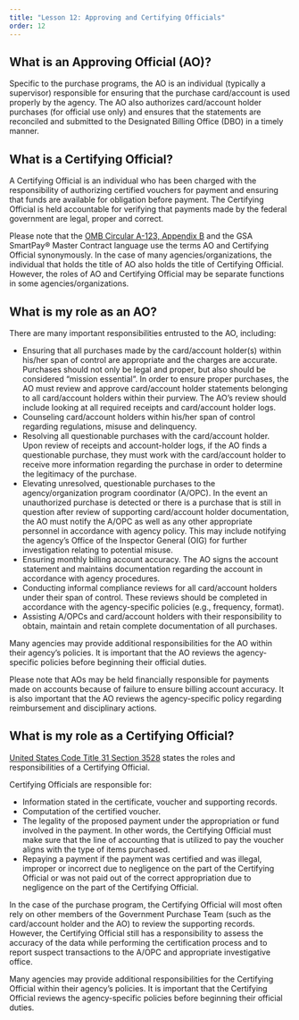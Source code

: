 ```yaml
---
title: "Lesson 12: Approving and Certifying Officials"
order: 12
---
```


## What is an Approving Official (AO)?

Specific to the purchase programs, the AO is an individual (typically a supervisor) responsible for ensuring that the purchase card/account is used properly by the agency. The AO also authorizes card/account holder purchases (for official use only) and ensures that the statements are reconciled and submitted to the Designated Billing Office (DBO) in a timely manner.

## What is a Certifying Official?

A Certifying Official is an individual who has been charged with the responsibility of authorizing certified vouchers for payment and ensuring that funds are available for obligation before payment. The Certifying Official is held accountable for verifying that payments made by the federal government are legal, proper and correct.

Please note that the [OMB Circular A-123, Appendix B](https://www.whitehouse.gov/wp-content/uploads/2019/08/Issuance-of-Revised-Appendix-B-to-OMB-Circular-A-123.pdf) and the GSA SmartPay® Master Contract language use the terms AO and Certifying Official synonymously. In the case of many agencies/organizations, the individual that holds the title of AO also holds the title of Certifying Official. However, the roles of AO and Certifying Official may be separate functions in some agencies/organizations.

## What is my role as an AO?

There are many important responsibilities entrusted to the AO, including:

- Ensuring that all purchases made by the card/account holder(s) within his/her span of control are appropriate and the charges are accurate. Purchases should not only be legal and proper, but also should be considered “mission essential”. In order to ensure proper purchases, the AO must review and approve card/account holder statements belonging to all card/account holders within their purview. The AO’s review should include looking at all required receipts and card/account holder logs.
- Counseling card/account holders within his/her span of control regarding regulations, misuse and delinquency.
- Resolving all questionable purchases with the card/account holder. Upon review of receipts and account-holder logs, if the AO finds a questionable purchase, they must work with the card/account holder to receive more information regarding the purchase in order to determine the legitimacy of the purchase.
- Elevating unresolved, questionable purchases to the agency/organization program coordinator (A/OPC). In the event an unauthorized purchase is detected or there is a purchase that is still in question after review of supporting card/account holder documentation, the AO must notify the A/OPC as well as any other appropriate personnel in accordance with agency policy. This may include notifying the agency’s Office of the Inspector General (OIG) for further investigation relating to potential misuse.
- Ensuring monthly billing account accuracy. The AO signs the account statement and maintains documentation regarding the account in accordance with agency procedures.
- Conducting informal compliance reviews for all card/account holders under their span of control. These reviews should be completed in accordance with the agency-specific policies (e.g., frequency, format).
- Assisting A/OPCs and card/account holders with their responsibility to obtain, maintain and retain complete documentation of all purchases.

Many agencies may provide additional responsibilities for the AO within their agency’s policies. It is important that the AO reviews the agency-specific policies before beginning their official duties.

Please note that AOs may be held financially responsible for payments made on accounts because of failure to ensure billing account accuracy. It is also important that the AO reviews the agency-specific policy regarding reimbursement and disciplinary actions. 

## What is my role as a Certifying Official?

[United States Code Title 31 Section 3528](https://uscode.house.gov/view.xhtml?req=(title:31%20section:3528%20edition:prelim)%20OR%20(granuleid:USC-prelim-title31-section3528)&f=treesort&edition=prelim&num=0&jumpTo=true) states the roles and responsibilities of a Certifying Official. 

Certifying Officials are responsible for:

- Information stated in the certificate, voucher and supporting records.
- Computation of the certified voucher.
- The legality of the proposed payment under the appropriation or fund involved in the payment. In other words, the Certifying Official must make sure that the line of accounting that is utilized to pay the voucher aligns with the type of items purchased.
- Repaying a payment if the payment was certified and was illegal, improper or incorrect due to negligence on the part of the Certifying Official or was not paid out of the correct appropriation due to negligence on the part of the Certifying Official.

In the case of the purchase program, the Certifying Official will most often rely on other members of the Government Purchase Team (such as the card/account holder and the AO) to review the supporting records. However, the Certifying Official still has a responsibility to assess the accuracy of the data while performing the certification process and to report suspect transactions to the A/OPC and appropriate investigative office. 

Many agencies may provide additional responsibilities for the Certifying Official within their agency’s policies. It is important that the Certifying Official reviews the agency-specific policies before beginning their official duties.
